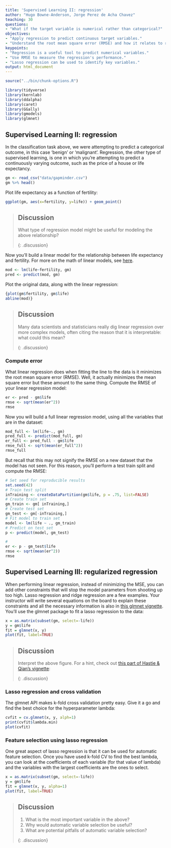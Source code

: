 ```yaml
---
title: 'Supervised Learning II: regression'
author: "Hugo Bowne-Anderson, Jorge Perez de Acha Chavez"
teaching: 30
questions: 
- "What if the target variable is numerical rather than categorical?"
objectives: 
- "Apply regression to predict continuous target variables."
- "Understand the root mean square error (RMSE) and how it relates to regression."
keypoints: 
- "Regression is a useful tool to predict numerical variables."
- "Use RMSE to measure the regression's performance."
- "Lasso regression can be used to identify key variables."
output: html_document
---
```


```r
source("../bin/chunk-options.R")
```

```r
library(tidyverse)
library(kernlab)
library(ddalpha)
library(caret)
library(GGally)
library(gmodels)
library(glmnet)
```

## Supervised Learning II: regression

In the classification task above, we were attempting to predict a categorical outcome, in this case 'benign' or 'malignant'. Regression, the other type of supervised learning, is one in which you're attempting to predict a continuously varying outcome, such as the price of a house or life expectancy.

```r
gm <- read_csv("data/gapminder.csv") 
gm %>% head()
```


Plot life expectancy as a function of fertility:


```r
ggplot(gm, aes(x=fertility, y=life)) + geom_point()
```

> ## Discussion
>
> What type of regression model might be useful for modeling the above relationship?
>
{: .discussion}

Now you'll build a linear model for the relationship between life expectancy and fertility. For more on the math of linear models, see [here](https://www.datacamp.com/community/tutorials/data-science-techniques-dataframed#linear).

```r
mod <- lm(life~fertility, gm)
pred <- predict(mod, gm)
```

Plot the original data, along with the linear regression:


```r
{plot(gm$fertility, gm$life)
abline(mod)}
```

> ## Discussion
>
> Many data scientists and statisticians really dig linear regression over more complex models, often citing the reason that it is interpretable: what could this mean?
>
{: .discussion}

### Compute error

What linear regression does when fitting the line to the data is it minimizes the root mean square error (RMSE). Well, it actually minimizes the mean square error but these amount to the same thing. Compute the RMSE of your linear regression model:


```r
er <- pred - gm$life
rmse <- sqrt(mean(er^2))
rmse
```


Now you will build a full linear regression model, using all the variables that are in the dataset:

```r
mod_full <- lm(life~., gm)
pred_full <- predict(mod_full, gm)
er_full <- pred_full - gm$life
rmse_full <- sqrt(mean(er_full^2))
rmse_full
```


But recall that this may not signify the RMSE on a new dataset that the model has not seen. For this reason, you'll perform a test train split and compute the RMSE:

```r
# Set seed for reproducible results
set.seed(42)
# Train test split
inTraining <- createDataPartition(gm$life, p = .75, list=FALSE)
# Create train set
gm_train <- gm[ inTraining,]
# Create test set
gm_test <- gm[-inTraining,]
# Fit model to train set
model <- lm(life ~ ., gm_train)
# Predict on test set
p <- predict(model, gm_test)

#
er <- p - gm_test$life
rmse <- sqrt(mean(er^2))
rmse
```


## Supervised Learning III: regularized regression

When performing linear regression, instead of minimizing the MSE, you can add other constraints that will stop the model parameters from shooting up too high. Lasso regression and ridge regression are a few examples. Your instructor will write several equations on the board to explain these constraints and all the necessary information is also in [this glmnet vignette](https://web.stanford.edu/~hastie/glmnet/glmnet_alpha.html). You'll use the glmnet package to fit a lasso regression to the data:


```r
x = as.matrix(subset(gm, select=-life))
y = gm$life
fit = glmnet(x, y)
plot(fit, label=TRUE)
```

> ## Discussion
>
> Interpret the above figure. For a hint, check out [this part of Hastie & Qian's vignette](https://web.stanford.edu/~hastie/glmnet/glmnet_alpha.html#qs):
>
{: .discussion}

### Lasso regression and cross validation

The glmnet API makes k-fold cross validation pretty easy. Give it a go and find the best choice for the hyperparameter lambda:

```r
cvfit = cv.glmnet(x, y, alph=1)
print(cvfit$lambda.min)
plot(cvfit)
```

### Feature selection using lasso regression

One great aspect of lasso regression is that it can be used for automatic feature selection. Once you have used k-fold CV to find the best lambda, you can look at the coefficients of each variable (for that value of lambda) and the variables with the largest coefficients are the ones to select.


```r
x = as.matrix(subset(gm, select=-life))
y = gm$life
fit = glmnet(x, y, alpha=1)
plot(fit, label=TRUE)
```

> ## Discussion
>
> 1. What is the most important variable in the above?
> 2. Why would automatic variable selection be useful?
> 3. What are potential pitfalls of automatic variable selection?
>
{: .discussion}
